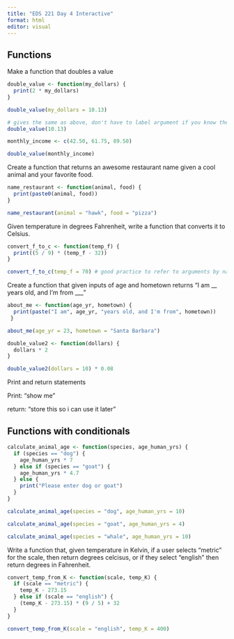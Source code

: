 ```yaml
---
title: "EDS 221 Day 4 Interactive"
format: html
editor: visual
---
```


## Functions

Make a function that doubles a value

```r
double_value <- function(my_dollars) {
  print(2 * my_dollars)
}
```

```r
double_value(my_dollars = 10.13)
```

```r
# gives the same as above, don't have to label argument if you know the order
double_value(10.13)
```

```r
monthly_income <- c(42.50, 61.75, 89.50)

double_value(monthly_income)
```

Create a function that returns an awesome restaurant name given a cool animal and your favorite food.

```r
name_restaurant <- function(animal, food) {
  print(paste0(animal, food))
}

name_restaurant(animal = "hawk", food = "pizza")
```

Given temperature in degrees Fahrenheit, write a function that converts it to Celsius.

```r
convert_f_to_c <- function(temp_f) {
  print((5 / 9) * (temp_f - 32))
}

convert_f_to_c(temp_f = 70) # good practice to refer to arguments by name
```

Create a function that given inputs of age and hometown returns "I am \_\_ years old, and I'm from \_\_\_"

```r
about_me <- function(age_yr, hometown) {
  print(paste("I am", age_yr, "years old, and I'm from", hometown))
 }

about_me(age_yr = 23, hometown = "Santa Barbara")
```

```r
double_value2 <- function(dollars) {
  dollars * 2
}
```

```r
double_value2(dollars = 10) * 0.08
```

Print and return statements

Print: "show me"

return: "store this so i can use it later"

## Functions with conditionals

```r
calculate_animal_age <- function(species, age_human_yrs) {
  if (species == "dog") {
    age_human_yrs * 7
  } else if (species == "goat") {
    age_human_yrs * 4.7
  } else {
    print("Please enter dog or goat")
  }
}
```

```r
calculate_animal_age(species = "dog", age_human_yrs = 10)

calculate_animal_age(species = "goat", age_human_yrs = 4)

calculate_animal_age(species = "whale", age_human_yrs = 10)
```

Write a function that, given temperature in Kelvin, if a user selects "metric" for the scale, then return degrees celcisus, or if they select "english" then return degrees in Fahrenheit.

```r
convert_temp_from_K <- function(scale, temp_K) {
  if (scale == "metric") {
    temp_K - 273.15
  } else if (scale == "english") {
    (temp_K - 273.15) * (9 / 5) + 32
  }
}
```

```r
convert_temp_from_K(scale = "english", temp_K = 400)
```
